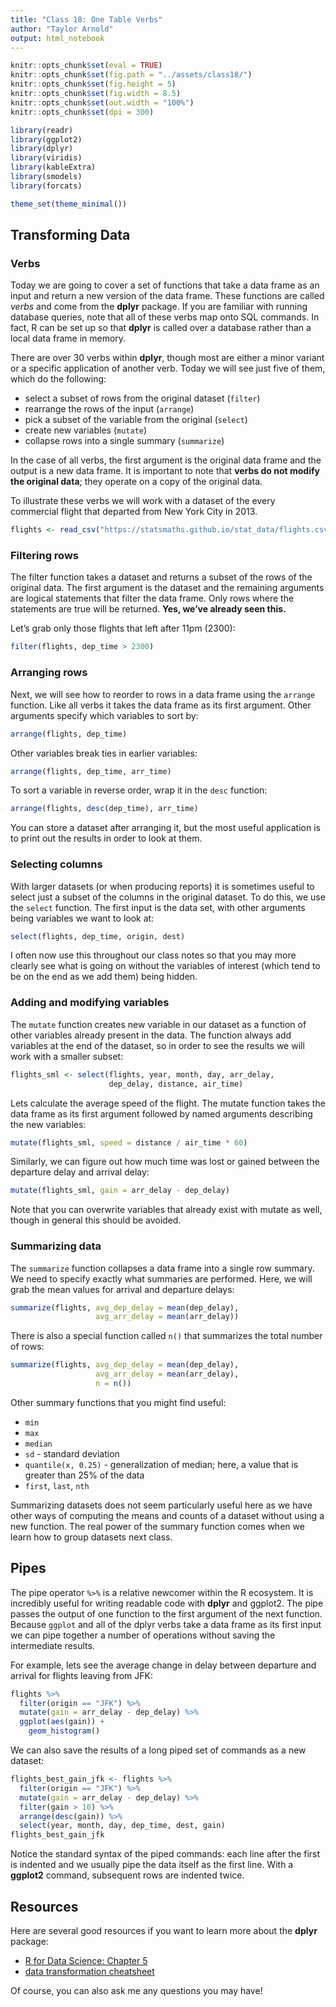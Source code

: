 ```yaml
---
title: "Class 18: One Table Verbs"
author: "Taylor Arnold"
output: html_notebook
---
```


```r
knitr::opts_chunk$set(eval = TRUE)
knitr::opts_chunk$set(fig.path = "../assets/class18/")
knitr::opts_chunk$set(fig.height = 5)
knitr::opts_chunk$set(fig.width = 8.5)
knitr::opts_chunk$set(out.width = "100%")
knitr::opts_chunk$set(dpi = 300)
```

```r
library(readr)
library(ggplot2)
library(dplyr)
library(viridis)
library(kableExtra)
library(smodels)
library(forcats)

theme_set(theme_minimal())
```

## Transforming Data

### Verbs

Today we are going to cover a set of functions that take
a data frame as an input and return a new version of the
data frame. These functions are called *verbs* and come
from the **dplyr** package. If you are familiar with
running database queries, note that all of these verbs
map onto SQL commands. In fact, R can be set up so that
**dplyr** is called over a database rather than a local
data frame in memory.

There are over 30 verbs within **dplyr**, though most are
either a minor variant or a specific application of another
verb. Today we will see just five of them, which do the
following:

- select a subset of rows from the original dataset (`filter`)
- rearrange the rows of the input (`arrange`)
- pick a subset of the variable from the original (`select`)
- create new variables (`mutate`)
- collapse rows into a single summary (`summarize`)

In the case of all verbs, the first argument is the original
data frame and the output is a new data frame. It is important
to note that **verbs do not modify the original data**; they
operate on a copy of the original data.

To illustrate these verbs we will work with a dataset of
the every commercial flight that departed from New York City
in 2013.

```r
flights <- read_csv("https://statsmaths.github.io/stat_data/flights.csv")
```

### Filtering rows

The filter function takes a dataset and returns a subset of the rows
of the original data. The first argument is the dataset and the
remaining arguments are logical statements that filter the data
frame. Only rows where the statements are true will be returned.
**Yes, we've already seen this.**

Let's grab only those flights that left after 11pm (2300):

```r
filter(flights, dep_time > 2300)
```

### Arranging rows

Next, we will see how to reorder to rows in a data frame using the
`arrange` function. Like all verbs it takes the data frame as its
first argument. Other arguments specify which variables to sort by:

```r
arrange(flights, dep_time)
```

Other variables break ties in earlier variables:

```r
arrange(flights, dep_time, arr_time)
```

To sort a variable in reverse order, wrap it in the `desc` function:

```r
arrange(flights, desc(dep_time), arr_time)
```

You can store a dataset after arranging it, but the most useful application
is to print out the results in order to look at them.

### Selecting columns

With larger datasets (or when producing reports) it is sometimes
useful to select just a subset of the columns in the original
dataset. To do this, we use the `select` function. The first input
is the data set, with other arguments being variables we want to
look at:

```r
select(flights, dep_time, origin, dest)
```

I often now use this throughout our class notes so that you may
more clearly see what is going on without the variables of interest
(which tend to be on the end as we add them) being hidden.

### Adding and modifying variables

The `mutate` function creates new variable in our dataset as a
function of other variables already present in the data. The
function always add variables at the end of the dataset, so in
order to see the results we will work with a smaller subset:

```r
flights_sml <- select(flights, year, month, day, arr_delay,
                      dep_delay, distance, air_time)
```

Lets calculate the average speed of the flight. The mutate function
takes the data frame as its first argument followed by named arguments
describing the new variables:

```r
mutate(flights_sml, speed = distance / air_time * 60)
```

Similarly, we can figure out how much time was lost or gained
between the departure delay and arrival delay:

```r
mutate(flights_sml, gain = arr_delay - dep_delay)
```

Note that you can overwrite variables that already exist with mutate
as well, though in general this should be avoided.

### Summarizing data

The `summarize` function collapses a data frame into a single row
summary. We need to specify exactly what summaries are performed.
Here, we will grab the mean values for arrival and departure delays:

```r
summarize(flights, avg_dep_delay = mean(dep_delay),
                   avg_arr_delay = mean(arr_delay))
```

There is also a special function called `n()` that summarizes the
total number of rows:

```r
summarize(flights, avg_dep_delay = mean(dep_delay),
                   avg_arr_delay = mean(arr_delay),
                   n = n())
```

Other summary functions that you might find useful:

- `min`
- `max`
- `median`
- `sd` - standard deviation
- `quantile(x, 0.25)` - generalization of median; here, a value
that is greater than 25% of the data
- `first`, `last`, `nth`

Summarizing datasets does not seem particularly useful here as
we have other ways of computing the means and counts of a dataset
without using a new function. The real power of the summary
function comes when we learn how to group datasets next class.

## Pipes

The pipe operator `%>%` is a relative newcomer within the R
ecosystem. It is incredibly useful for writing readable code
with **dplyr** and ggplot2. The pipe passes the output of
one function to the first argument of the next function. Because
`ggplot` and all of the dplyr verbs take a data frame as its
first input we can pipe together a number of operations without
saving the intermediate results.

For example, lets see the average change in delay between departure
and arrival for flights leaving from JFK:

```r
flights %>%
  filter(origin == "JFK") %>%
  mutate(gain = arr_delay - dep_delay) %>%
  ggplot(aes(gain)) +
    geom_histogram()
```

We can also save the results of a long piped set of commands as
a new dataset:

```r
flights_best_gain_jfk <- flights %>%
  filter(origin == "JFK") %>%
  mutate(gain = arr_delay - dep_delay) %>%
  filter(gain > 10) %>%
  arrange(desc(gain)) %>%
  select(year, month, day, dep_time, dest, gain)
flights_best_gain_jfk
```

Notice the standard syntax of the piped commands: each line after
the first is indented and we usually pipe the data itself as the
first line. With a **ggplot2** command, subsequent rows are indented
twice.

## Resources

Here are several good resources if you want to learn more about
the **dplyr** package:

- [R for Data Science: Chapter 5](http://r4ds.had.co.nz/transform.html)
- [data transformation cheatsheet](https://github.com/rstudio/cheatsheets/raw/master/data-transformation.pdf)

Of course, you can also ask me any questions you may have!
